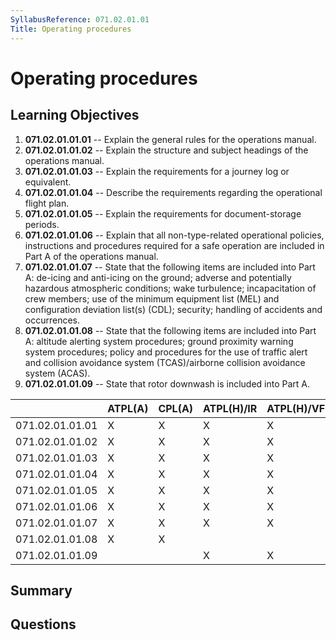 ```yaml
---
SyllabusReference: 071.02.01.01
Title: Operating procedures
---
```


# Operating procedures

## Learning Objectives

1. **071.02.01.01.01** -- Explain the general rules for the operations manual.
2. **071.02.01.01.02** -- Explain the structure and subject headings of the
   operations manual.
3. **071.02.01.01.03** -- Explain the requirements for a journey log or
   equivalent.
4. **071.02.01.01.04** -- Describe the requirements regarding the operational
   flight plan.
5. **071.02.01.01.05** -- Explain the requirements for document-storage periods.
6. **071.02.01.01.06** -- Explain that all non-type-related operational policies,
   instructions and procedures required for a safe operation are included in
   Part A of the operations manual.
7. **071.02.01.01.07** -- State that the following items are included into Part A:
   de-icing and anti-icing on the ground; adverse and potentially hazardous
   atmospheric conditions; wake turbulence; incapacitation of crew members; use
   of the minimum equipment list (MEL) and configuration deviation list(s)
   (CDL); security; handling of accidents and occurrences.
8. **071.02.01.01.08** -- State that the following items are included into Part A:
   altitude alerting system procedures; ground proximity warning system
   procedures; policy and procedures for the use of traffic alert and collision
   avoidance system (TCAS)/airborne collision avoidance system (ACAS).
9. **071.02.01.01.09** -- State that rotor downwash is included into Part A.

|                 | ATPL(A) | CPL(A) | ATPL(H)/IR | ATPL(H)/VFR | CPL(H) | IR  | CBIR(A) |
| --------------- | ------- | ------ | ---------- | ----------- | ------ | --- | ------- |
| 071.02.01.01.01 | X       | X      | X          | X           | X      |     |         |
| 071.02.01.01.02 | X       | X      | X          | X           | X      |     |         |
| 071.02.01.01.03 | X       | X      | X          | X           | X      |     |         |
| 071.02.01.01.04 | X       | X      | X          | X           | X      |     |         |
| 071.02.01.01.05 | X       | X      | X          | X           | X      |     |         |
| 071.02.01.01.06 | X       | X      | X          | X           | X      |     |         |
| 071.02.01.01.07 | X       | X      | X          | X           | X      |     |         |
| 071.02.01.01.08 | X       | X      |            |             |        |     |         |
| 071.02.01.01.09 |         |        | X          | X           | X      |     |         |

## Summary

## Questions

